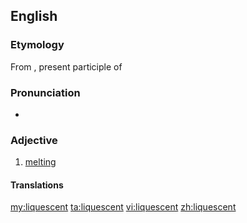 ==English==

===Etymology===
From {{etyl|la|en}} {{term|liquescens|lang=la}}, present participle of {{term|liquesco|liquescere|lang=la}}

===Pronunciation===
* {{rhymes|ɛsənt}}

===Adjective===
{{en-adj}}

# [[melting]]

====Translations====
{{trans-see|liquescent|melting}}

[[my:liquescent]]
[[ta:liquescent]]
[[vi:liquescent]]
[[zh:liquescent]]